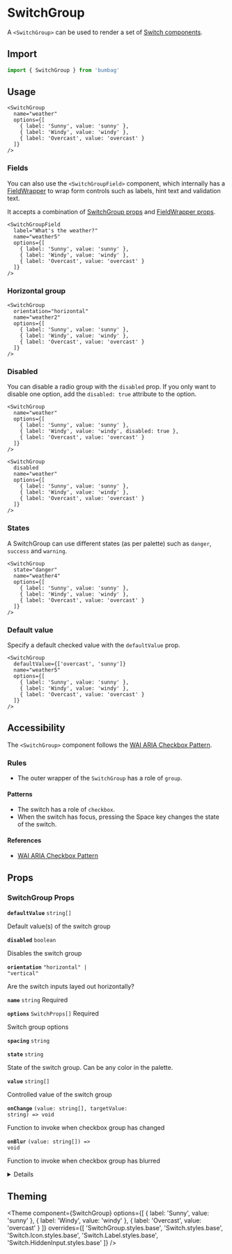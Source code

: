 
# SwitchGroup

A `<SwitchGroup>` can be used to render a set of [Switch components](/form/switch).

## Import

```jsx
import { SwitchGroup } from 'bumbag'
```

## Usage

```jsx-live
<SwitchGroup
  name="weather"
  options={[
    { label: 'Sunny', value: 'sunny' },
    { label: 'Windy', value: 'windy' },
    { label: 'Overcast', value: 'overcast' }
  ]}
/>
```

### Fields

You can also use the `<SwitchGroupField>` component, which internally has a [FieldWrapper](/form/field-wrapper) to wrap form controls such as labels, hint text and validation text.

It accepts a combination of [SwitchGroup props](/form/switch-group/#props) and [FieldWrapper props](/form/field-wrapper/#props).

```jsx-live
<SwitchGroupField
  label="What's the weather?"
  name="weather5"
  options={[
    { label: 'Sunny', value: 'sunny' },
    { label: 'Windy', value: 'windy' },
    { label: 'Overcast', value: 'overcast' }
  ]}
/>
```

### Horizontal group

```jsx-live
<SwitchGroup
  orientation="horizontal"
  name="weather2"
  options={[
    { label: 'Sunny', value: 'sunny' },
    { label: 'Windy', value: 'windy' },
    { label: 'Overcast', value: 'overcast' }
  ]}
/>
```

### Disabled

You can disable a radio group with the `disabled` prop. If you only want to disable one option, add the `disabled: true` attribute to the option.

```jsx-live
<SwitchGroup
  name="weather"
  options={[
    { label: 'Sunny', value: 'sunny' },
    { label: 'Windy', value: 'windy', disabled: true },
    { label: 'Overcast', value: 'overcast' }
  ]}
/>
```

```jsx-live
<SwitchGroup
  disabled
  name="weather"
  options={[
    { label: 'Sunny', value: 'sunny' },
    { label: 'Windy', value: 'windy' },
    { label: 'Overcast', value: 'overcast' }
  ]}
/>
```

### States

A SwitchGroup can use different states (as per palette) such as `danger`, `success` and `warning`.

```jsx-live
<SwitchGroup
  state="danger"
  name="weather4"
  options={[
    { label: 'Sunny', value: 'sunny' },
    { label: 'Windy', value: 'windy' },
    { label: 'Overcast', value: 'overcast' }
  ]}
/>
```

### Default value

Specify a default checked value with the `defaultValue` prop.

```jsx-live
<SwitchGroup
  defaultValue={['overcast', 'sunny']}
  name="weather5"
  options={[
    { label: 'Sunny', value: 'sunny' },
    { label: 'Windy', value: 'windy' },
    { label: 'Overcast', value: 'overcast' }
  ]}
/>
```

## Accessibility

The `<SwitchGroup>` component follows the [WAI ARIA Checkbox Pattern](https://www.w3.org/TR/wai-aria-practices/#checkbox).

### Rules

- The outer wrapper of the `SwitchGroup` has a role of `group`.

#### Patterns

- The switch has a role of `checkbox`.
- When the switch has focus, pressing the <Key>Space</Key> key changes the state of the switch.

#### References

- [WAI ARIA Checkbox Pattern](https://www.w3.org/TR/wai-aria-practices/#checkbox)

## Props

### SwitchGroup Props

<!-- Automatically generated -->

**<Code fontSize="150" marginRight="major-1">defaultValue</Code>** <Code fontSize="100" palette="primary">string[]</Code>

Default value(s) of the switch group

<Divider marginTop="major-2" marginBottom="major-2" />

**<Code fontSize="150" marginRight="major-1">disabled</Code>** <Code fontSize="100" palette="primary">boolean</Code>

Disables the switch group

<Divider marginTop="major-2" marginBottom="major-2" />

**<Code fontSize="150" marginRight="major-1">orientation</Code>** <Code fontSize="100" palette="primary">&#34;horizontal&#34; | &#34;vertical&#34;</Code>

Are the switch inputs layed out horizontally?

<Divider marginTop="major-2" marginBottom="major-2" />

**<Code fontSize="150" marginRight="major-1">name</Code>** <Code fontSize="100" palette="primary">string</Code> <Text marginLeft="major-1" fontSize="150" textTransform="uppercase" color="gray">Required</Text>

<Divider marginTop="major-2" marginBottom="major-2" />

**<Code fontSize="150" marginRight="major-1">options</Code>** <Code fontSize="100" palette="primary">SwitchProps[]</Code> <Text marginLeft="major-1" fontSize="150" textTransform="uppercase" color="gray">Required</Text>

Switch group options

<Divider marginTop="major-2" marginBottom="major-2" />

**<Code fontSize="150" marginRight="major-1">spacing</Code>** <Code fontSize="100" palette="primary">string</Code>

<Divider marginTop="major-2" marginBottom="major-2" />

**<Code fontSize="150" marginRight="major-1">state</Code>** <Code fontSize="100" palette="primary">string</Code>

State of the switch group. Can be any color in the palette.

<Divider marginTop="major-2" marginBottom="major-2" />

**<Code fontSize="150" marginRight="major-1">value</Code>** <Code fontSize="100" palette="primary">string[]</Code>

Controlled value of the switch group

<Divider marginTop="major-2" marginBottom="major-2" />

**<Code fontSize="150" marginRight="major-1">onChange</Code>** <Code fontSize="100" palette="primary">(value: string[], targetValue: string) =&#62; void</Code>

Function to invoke when checkbox group has changed

<Divider marginTop="major-2" marginBottom="major-2" />

**<Code fontSize="150" marginRight="major-1">onBlur</Code>** <Code fontSize="100" palette="primary">(value: string[]) =&#62; void</Code>

Function to invoke when checkbox group has blurred

<Divider marginTop="major-2" marginBottom="major-2" />

<details><Box use="summary" marginBottom="major-2">Inherits <code><strong>Box</strong></code> props</Box>

**<Code fontSize="150" marginRight="major-1">use</Code>**

<Code isBlock palette="primary" fontSize="150" padding="minor-1" marginBottom="major-2">
{`string
  | (ComponentClass<any, any> & { useProps: any; })
  | (FunctionComponent<any> & { useProps: any; })`}
</Code>

<Divider marginTop="major-2" marginBottom="major-2" />

**<Code fontSize="150" marginRight="major-1">className</Code>** <Code fontSize="100" palette="primary">string</Code>

<Divider marginTop="major-2" marginBottom="major-2" />

**<Code fontSize="150" marginRight="major-1">children</Code>**

<Code isBlock palette="primary" fontSize="150" padding="minor-1" marginBottom="major-2">
{`string
  | number
  | boolean
  | {}
  | ReactElement<any, string
  | ((props: any) => ReactElement<any, string
  | ...
  | (new (props: any) => Component<any, any, any>)>)
  | (new (props: any) => Component<...>)>
  | ReactNodeArray
  | ReactPortal
  | ((props: BoxProps) => ReactNode)`}
</Code>

<Divider marginTop="major-2" marginBottom="major-2" />

**<Code fontSize="150" marginRight="major-1">alignX</Code>** <Code fontSize="100" palette="primary">&#34;left&#34; | &#34;right&#34; | &#34;center&#34;</Code>

<Divider marginTop="major-2" marginBottom="major-2" />

**<Code fontSize="150" marginRight="major-1">alignY</Code>** <Code fontSize="100" palette="primary">&#34;bottom&#34; | &#34;top&#34; | &#34;center&#34;</Code>

<Divider marginTop="major-2" marginBottom="major-2" />

**<Code fontSize="150" marginRight="major-1">altitude</Code>** <Code fontSize="100" palette="primary">string</Code>

<Divider marginTop="major-2" marginBottom="major-2" />

**<Code fontSize="150" marginRight="major-1">variant</Code>** <Code fontSize="100" palette="primary">string</Code>

<Divider marginTop="major-2" marginBottom="major-2" />

**<Code fontSize="150" marginRight="major-1">colorMode</Code>** <Code fontSize="100" palette="primary">string</Code>

<Divider marginTop="major-2" marginBottom="major-2" />

**<Code fontSize="150" marginRight="major-1">overrides</Code>**

<Code isBlock palette="primary" fontSize="150" padding="minor-1" marginBottom="major-2">
{`{
  useCSSVariables?: boolean;
  altitudes?: AltitudesThemeConfig;
  borders?: BordersThemeConfig;
  borderRadii?: BorderRadiiThemeConfig;
  ... 90 more ...;
  Template?: TemplateThemeConfig;
}`}
</Code>

<Divider marginTop="major-2" marginBottom="major-2" />

**<Code fontSize="150" marginRight="major-1">elementRef</Code>** <Code fontSize="100" palette="primary">((instance: any) =&#62; void) | RefObject&#60;any&#62;</Code>

<Divider marginTop="major-2" marginBottom="major-2" />

**<Code fontSize="150" marginRight="major-1">themeKey</Code>** <Code fontSize="100" palette="primary">string</Code>

<Divider marginTop="major-2" marginBottom="major-2" />

</details>


## Theming

<Theme
  component={SwitchGroup}
  options={[
    { label: 'Sunny', value: 'sunny' },
    { label: 'Windy', value: 'windy' },
    { label: 'Overcast', value: 'overcast' }
  ]}
  overrides={[
    'SwitchGroup.styles.base',
    'Switch.styles.base',
    'Switch.Icon.styles.base',
    'Switch.Label.styles.base',
    'Switch.HiddenInput.styles.base'
  ]} />
